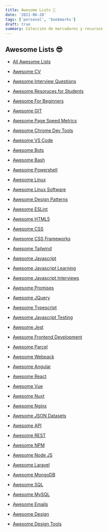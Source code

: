 ```yaml
---
title: Awesome Lists 🔖
date: '2021-06-28'
tags: ['personal', 'bookmarks']
draft: true
summary: Colección de marcadores y recursos
---
```


<section id="awesome-list">

## Awesome Lists 😎

- [All Awesome Lists](https://github.com/sindresorhus/awesome)

- [Awesome CV](https://github.com/posquit0/Awesome-CV)
- [Awesome Interview Questions](https://github.com/MaximAbramchuck/awesome-interview-questions)

- [Awesome Resoruces for Students](https://github.com/dipakkr/A-to-Z-Resources-for-Students)
- [Awesome For Beginners](https://github.com/MunGell/awesome-for-beginners)

- [Awesome GIT](https://github.com/dictcp/awesome-git)
- [Awesome Page Speed Metrics](https://github.com/csabapalfi/awesome-pagespeed-metrics)
- [Awesome Chrome Dev Tools](https://github.com/ChromeDevTools/awesome-chrome-devtools)
- [Awesome VS Code](https://github.com/viatsko/awesome-vscode)
- [Awesome Bots](https://github.com/invocable/awesome-bots)

- [Awesome Bash](https://github.com/awesome-lists/awesome-bash)
- [Awesome Powershell](https://github.com/janikvonrotz/awesome-powershell)
- [Awesome Linux](https://github.com/aleksandar-todorovic/awesome-linux)
- [Awesome Linux Software](https://github.com/luong-komorebi/Awesome-Linux-Software)

- [Awesome Design Patterns](https://github.com/DovAmir/awesome-design-patterns)

- [Awesome ESLint](https://github.com/dustinspecker/awesome-eslint)

- [Awesome HTML5](https://github.com/diegocard/awesome-html5)

- [Awesome CSS](https://github.com/awesome-css-group/awesome-css)
- [Awesome CSS Frameworks](https://github.com/troxler/awesome-css-frameworks)
- [Awesome Tailwind](https://github.com/aniftyco/awesome-tailwindcss)

- [Awesome Javascript](https://github.com/sorrycc/awesome-javascript)
- [Awesome Javascript Learning](https://github.com/micromata/awesome-javascript-learning)
- [Awesome Javascript Interviews](https://github.com/rohan-paul/Awesome-JavaScript-Interviews)
- [Awesome Promises](https://github.com/wbinnssmith/awesome-promises)
- [Awesome JQuery](https://github.com/petk/awesome-jquery)
- [Awesome Typescript](https://github.com/dzharii/awesome-typescript)
- [Awesome Javascript Testing](https://github.com/MarcL/awesome-javascript-testing)
- [Awesome Jest](https://github.com/jest-community/awesome-jest)

- [Awesome Frontend Development](https://github.com/dypsilon/frontend-dev-bookmarks)
- [Awesome Parcel](https://github.com/parcel-bundler/awesome-parcel)
- [Awesome Webpack](https://github.com/webpack-contrib/awesome-webpack)
- [Awesome Angular](https://github.com/PatrickJS/awesome-angular)
- [Awesome React](https://github.com/enaqx/awesome-react)
- [Awesome Vue](https://github.com/vuejs/awesome-vue)
- [Awesome Nuxt](https://github.com/nuxt-community/awesome-nuxt)

- [Awesome Nginx](https://github.com/fcambus/nginx-resources)
- [Awesome JSON Datasets](https://github.com/jdorfman/awesome-json-datasets)
- [Awesome API](https://github.com/TonnyL/Awesome_APIs)
- [Awesome REST](https://github.com/marmelab/awesome-rest)
- [Awesome NPM](https://github.com/sindresorhus/awesome-npm)
- [Awesome Node JS](https://github.com/sindresorhus/awesome-nodejs)
- [Awesome Laravel](https://github.com/chiraggude/awesome-laravel)

- [Awesome MongoDB](https://github.com/ramnes/awesome-mongodb)
- [Awesome SQL](https://github.com/danhuss/awesome-sql)
- [Awesome MySQL](https://github.com/shlomi-noach/awesome-mysql)
- [Awesome Emails](https://github.com/jonathandion/awesome-emails)

- [Awesome Design](https://github.com/gztchan/awesome-design)
- [Awesome Design Tools](https://github.com/goabstract/Awesome-Design-Tools)

</section>
